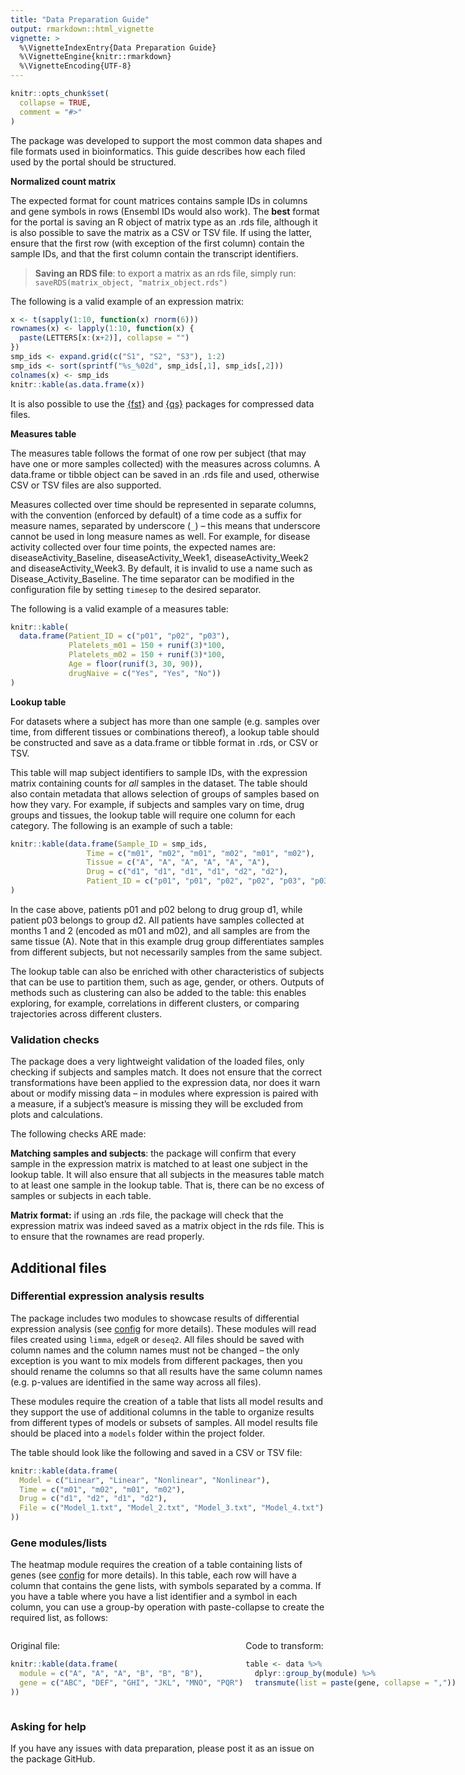 ```yaml
---
title: "Data Preparation Guide"
output: rmarkdown::html_vignette
vignette: >
  %\VignetteIndexEntry{Data Preparation Guide}
  %\VignetteEngine{knitr::rmarkdown}
  %\VignetteEncoding{UTF-8}
---
```


```r
knitr::opts_chunk$set(
  collapse = TRUE,
  comment = "#>"
)
```

The package was developed to support the most common data shapes and file formats used in bioinformatics. This guide describes how each filed used by the portal should be structured.

**Normalized count matrix**

The expected format for count matrices contains sample IDs in columns and gene symbols in rows (Ensembl IDs would also work). The **best** format for the portal is saving an R object of matrix type as an .rds file, although it is also possible to save the matrix as a CSV or TSV file. If using the latter, ensure that the first row (with exception of the first column) contain the sample IDs, and that the first column contain the transcript identifiers.

> **Saving an RDS file**: to export a matrix as an rds file, simply run:  
`saveRDS(matrix_object, "matrix_object.rds")`

The following is a valid example of an expression matrix:

```r
x <- t(sapply(1:10, function(x) rnorm(6)))
rownames(x) <- lapply(1:10, function(x) { 
  paste(LETTERS[x:(x+2)], collapse = "")
})
smp_ids <- expand.grid(c("S1", "S2", "S3"), 1:2)
smp_ids <- sort(sprintf("%s_%02d", smp_ids[,1], smp_ids[,2]))
colnames(x) <- smp_ids
knitr::kable(as.data.frame(x))
```

It is also possible to use the [{fst}](https://cran.r-project.org/web/packages/fst/index.html) and [{qs}](https://cran.r-project.org/web/packages/qs/index.html) packages for compressed data files.

**Measures table**

The measures table follows the format of one row per subject (that may have one or more samples collected) with the measures across columns. A data.frame or tibble object can be saved in an .rds file and used, otherwise CSV or TSV files are also supported.

Measures collected over time should be represented in separate columns, with the convention (enforced by default) of a time code as a suffix for measure names, separated by underscore (`_`) -- this means that underscore cannot be used in long measure names as well. For example, for disease activity collected over four time points, the expected names are: diseaseActivity_Baseline, diseaseActivity_Week1, diseaseActivity_Week2 and diseaseActivity_Week3. By default, it is invalid to use a name such as Disease_Activity_Baseline. The time separator can be modified in the configuration file by setting `timesep` to the desired separator.

The following is a valid example of a measures table:

```r
knitr::kable(
  data.frame(Patient_ID = c("p01", "p02", "p03"),
             Platelets_m01 = 150 + runif(3)*100,
             Platelets_m02 = 150 + runif(3)*100,
             Age = floor(runif(3, 30, 90)),
             drugNaive = c("Yes", "Yes", "No"))
)
```

**Lookup table**

For datasets where a subject has more than one sample (e.g. samples over time, from different tissues or combinations thereof), a lookup table should be constructed and save as a data.frame or tibble format in .rds, or CSV or TSV. 

This table will map subject identifiers to sample IDs, with the expression matrix containing counts for *all* samples in the dataset. The table should also contain metadata that allows selection of groups of samples based on how they vary. For example, if subjects and samples vary on time, drug groups and tissues, the lookup table will require one column for each category. The following is an example of such a table:

```r
knitr::kable(data.frame(Sample_ID = smp_ids,
                 Time = c("m01", "m02", "m01", "m02", "m01", "m02"),
                 Tissue = c("A", "A", "A", "A", "A", "A"),
                 Drug = c("d1", "d1", "d1", "d1", "d2", "d2"),
                 Patient_ID = c("p01", "p01", "p02", "p02", "p03", "p03"))
)
```

In the case above, patients p01 and p02 belong to drug group d1, while patient p03 belongs to group d2. All patients have samples collected at months 1 and 2 (encoded as m01 and m02), and all samples are from the same tissue (A). Note that in this example drug group differentiates samples from different subjects, but not necessarily samples from the same subject.

The lookup table can also be enriched with other characteristics of subjects that can be use to partition them, such as age, gender, or others. Outputs of methods such as clustering can also be added to the table: this enables exploring, for example, correlations in different clusters, or comparing trajectories across different clusters.

### Validation checks

The package does a very lightweight validation of the loaded files, only checking if subjects and samples match. It does not ensure that the correct transformations have been applied to the expression data, nor does it warn about or modify missing data -- in modules where expression is paired with a measure, if a subject's measure is missing they will be excluded from plots and calculations.

The following checks ARE made:

**Matching samples and subjects**: the package will confirm that every sample in the expression matrix is matched to at least one subject in the lookup table. It will also ensure that all subjects in the measures table match to at least one sample in the lookup table. That is, there can be no excess of samples or subjects in each table.

**Matrix format:** if using an .rds file, the package will check that the expression matrix was indeed saved as a matrix object in the rds file. This is to ensure that the rownames are read properly.

## Additional files

### Differential expression analysis results

The package includes two modules to showcase results of differential expression analysis (see [config](config.html) for more details). These modules will read files created using `limma`, `edgeR` or `deseq2`. All files should be saved with column names and the column names must not be changed -- the only exception is you want to mix models from different packages, then you should rename the columns so that all results have the same column names (e.g. p-values are identified in the same way across all files).

These modules require the creation of a table that lists all model results and they support the use of additional columns in the table to organize results from different types of models or subsets of samples. All model results file should be placed into a `models` folder within the project folder.

The table should look like the following and saved in a CSV or TSV file:

```r
knitr::kable(data.frame(
  Model = c("Linear", "Linear", "Nonlinear", "Nonlinear"),
  Time = c("m01", "m02", "m01", "m02"),
  Drug = c("d1", "d2", "d1", "d2"),
  File = c("Model_1.txt", "Model_2.txt", "Model_3.txt", "Model_4.txt")
))
```

### Gene modules/lists

The heatmap module requires the creation of a table containing lists of genes (see [config](config.html) for more details). In this table, each row will have a column that contains the gene lists, with symbols separated by a comma. If you have a table where you have a list identifier and a symbol in each column, you can use a group-by operation with paste-collapse to create the required list, as follows:

:::: {style="display: flex;"}

::: {}
Original file:
```r
knitr::kable(data.frame(
  module = c("A", "A", "A", "B", "B", "B"),
  gene = c("ABC", "DEF", "GHI", "JKL", "MNO", "PQR")
))
```
:::

::: {.col data-latex="{0.05\textwidth}"}
\ 
<!-- an empty Div (with a white space), serving as
a column separator -->
:::

::: {}
Code to transform:
```r
table <- data %>%
  dplyr::group_by(module) %>%
  transmute(list = paste(gene, collapse = ","))
```
:::

::::

### Asking for help

If you have any issues with data preparation, please post it as an issue on the package GitHub.